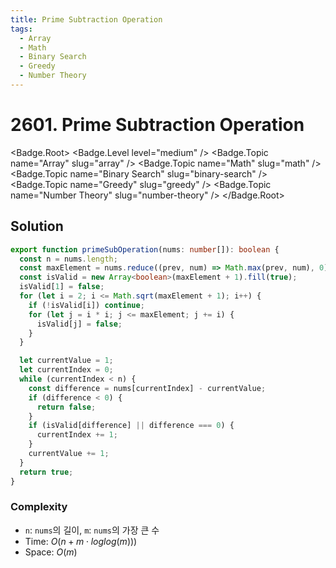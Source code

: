 ```yaml
---
title: Prime Subtraction Operation
tags:
  - Array
  - Math
  - Binary Search
  - Greedy
  - Number Theory
---
```


# 2601. Prime Subtraction Operation

<Badge.Root>
  <Badge.Level level="medium" />
  <Badge.Topic name="Array" slug="array" />
  <Badge.Topic name="Math" slug="math" />
  <Badge.Topic name="Binary Search" slug="binary-search" />
  <Badge.Topic name="Greedy" slug="greedy" />
  <Badge.Topic name="Number Theory" slug="number-theory" />
</Badge.Root>

## Solution

```typescript filename="solution.ts" copy
export function primeSubOperation(nums: number[]): boolean {
  const n = nums.length;
  const maxElement = nums.reduce((prev, num) => Math.max(prev, num), 0);
  const isValid = new Array<boolean>(maxElement + 1).fill(true);
  isValid[1] = false;
  for (let i = 2; i <= Math.sqrt(maxElement + 1); i++) {
    if (!isValid[i]) continue;
    for (let j = i * i; j <= maxElement; j += i) {
      isValid[j] = false;
    }
  }

  let currentValue = 1;
  let currentIndex = 0;
  while (currentIndex < n) {
    const difference = nums[currentIndex] - currentValue;
    if (difference < 0) {
      return false;
    }
    if (isValid[difference] || difference === 0) {
      currentIndex += 1;
    }
    currentValue += 1;
  }
  return true;
}
```

### Complexity

- `n`: `nums`의 길이, `m`: `nums`의 가장 큰 수
- Time: $O(n + m \cdot loglog(m)))$
- Space: $O(m)$

<ProblemLink
  codingSite="leetcode"
  href="https://leetcode.com/problems/prime-subtraction-operation"
  title="Prime Subtraction Operation"
/>
